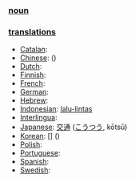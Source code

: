 === [[noun]] ===

=== [[translation]]s ===

*[[Catalan]]: [[]] '' ''
*[[Chinese]]: [[]] ()
*[[Dutch]]: [[]] '' ''
*[[Finnish]]: [[]]
*[[French]]: [[]] '' ''
*[[German]]: [[]] '' ''
*[[Hebrew]]: [[]] '' ''
*[[Indonesian]]: [[lalu-lintas]]
*[[Interlingua]]: [[]]
*[[Japanese]]: [[交通]] ([[こうつう]], kōtsū)
*[[Korean]]: [[]] [] ()
*[[Polish]]: [[]]
*[[Portuguese]]: [[]] '' ''
*[[Spanish]]: [[]] '' ''
*[[Swedish]]: [[]] '' ''